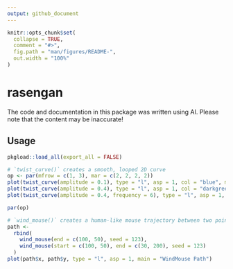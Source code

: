 ```yaml
---
output: github_document
---
```


<!-- README.md is generated from README.Rmd. Please edit that file -->

```r
knitr::opts_chunk$set(
  collapse = TRUE,
  comment = "#>",
  fig.path = "man/figures/README-",
  out.width = "100%"
)
```

# rasengan

<!-- badges: start -->
<!-- badges: end -->

The code and documentation in this package was written using AI.
Please note that the content may be inaccurate!

## Usage

```r
pkgload::load_all(export_all = FALSE)

# `twist_curve()` creates a smooth, looped 2D curve
op <- par(mfrow = c(1, 3), mar = c(2, 2, 2, 2))
plot(twist_curve(amplitude = 0.1), type = "l", asp = 1, col = "blue", main = "Amplitude = 0.1")
plot(twist_curve(amplitude = 0.4), type = "l", asp = 1, col = "darkgreen", main = "Amplitude = 0.4")
plot(twist_curve(amplitude = 0.4, frequency = 6), type = "l", asp = 1, col = "red", main = "Amp=0.4 Freq=6")

par(op)

# `wind_mouse()` creates a human-like mouse trajectory between two points
path <-
  rbind(
    wind_mouse(end = c(100, 50), seed = 123),
    wind_mouse(start = c(100, 50), end = c(30, 200), seed = 123)
  )
plot(path$x, path$y, type = "l", asp = 1, main = "WindMouse Path")
```
